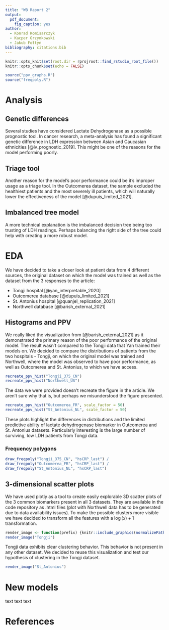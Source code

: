 ```yaml
---
title: "WB Raport 2"
output: 
  pdf_document:
    fig_caption: yes
author:
  - Konrad Komisarczyk
  - Kacper Grzymkowski
  - Jakub Fołtyn
bibliography: citations.bib
---
```


```r
knitr::opts_knit$set(root.dir = rprojroot::find_rstudio_root_file())
knitr::opts_chunk$set(echo = FALSE)
```

```r
source("ppv_graphs.R")
source("freqpoly.R")
```

# Analysis

## Genetic differences
Several studies have considered Lactate Dehydrogenase as a possible prognostic tool. 
In cancer research, a meta-analysis has found a significant genetic difference in LDH expression between Asian and Caucasian ethnicities  [@lv_prognostic_2019].
This might be one of the reasons for the model performing poorly. 

## Triage tool
Another reason for the model's poor performance could be it's improper usage as a triage tool.
In the Outcomerea dataset, the sample excluded the healthiest patients and the most severely ill patients, which will naturally lower the effectiveness of the model [@dupuis_limited_2021]. 

## Imbalanced tree model
A more technical explanation is the imbalanced decision tree being too trusting of LDH readings.
Perhaps balancing the right side of the tree could help with creating a more robust model.

# EDA
We have decided to take a closer look at patient data from 4 different sources, the original dataset on which the model was trained as well as the dataset from the 3 responses to the article:

* Tongji hospital [@yan_interpretable_2020]
* Outcomerea database [@dupuis_limited_2021]
* St. Antonius hospital [@quanjel_replication_2021]
* Northwell database [@barish_external_2021]

## Histograms and PPV
We really liked the visualization from [@barish_external_2021] as it demonstrated the primary reason of the poor performance of the original model.
The result wasn't compared to the Tongji data that Yan trained their models on. 
We decided to compare the distributions of patients from the two hospitals - Tongji, on which the original model was trained and Northwell, where the model was observed to have poor performance, as well as Outcomerea and St. Antonius, to which we have access.

```r
recreate_ppv_hist("Tongji_375_CN")
recreate_ppv_hist("Northwell_US")

```

The data we were provided doesn't recreate the figure in the article.
We aren't sure why that is, but perhaps we misunderstood the figure presented.
\newpage
```r
recreate_ppv_hist("Outcomerea_FR", scale_factor = 50)
recreate_ppv_hist("St_Antonius_NL", scale_factor = 50)

```

These plots highlight the differences in distributions and the limited predictive ability of lactate dehydrogenase biomarker in Outcomerea and St. Antonius datasets.
Particularly interesting is the large number of surviving, low LDH patients from Tongji data.

\newpage

### Frequency polygons 
```r
draw_freqpoly("Tongji_375_CN", "hsCRP_last") /
draw_freqpoly("Outcomerea_FR", "hsCRP_last") /
draw_freqpoly("St_Antonius_NL", "hsCRP_last") 

```

\newpage

## 3-dimensional scatter plots
We have used plotly as a tool to create easily explorable 3D scatter plots of the 3 common biomarkers present in all 3 datasets. 
They are available in the code repository as .html files (plot with Northwell data has to be generated due to data availability issues). 
To make the possible clusters more visible we have decided to transform all the features with a $\log(x) + 1$ transformation.
```r
render_image <- function(prefix) {knitr::include_graphics(normalizePath(paste0("screenshots/", prefix, "_scatter.png")))}
render_image("Tongji")
```
Tongji data exhibits clear clustering behavior. 
This behavior is not present in any other dataset.
We decided to reuse this visualization and test our hypothesis of clustering in the Tongji dataset.

```r
render_image("St_Antonius")
```

\newpage

# New models
text text text

# References

